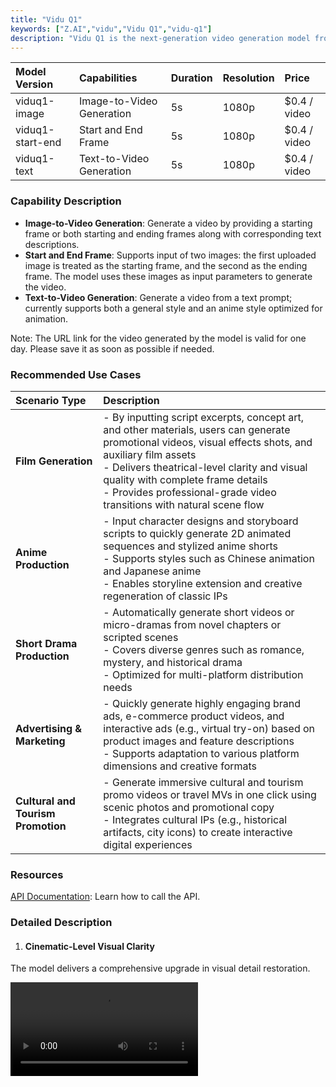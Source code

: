 ```yaml
---
title: "Vidu Q1"
keywords: ["Z.AI","vidu","Vidu Q1","vidu-q1"]
description: "Vidu Q1 is the next-generation video generation model from Vidu, designed for high-quality video creation. It consistently outputs 5-second, 24-frame, 1080P video clips. Through advanced optimization of visual clarity, Vidu Q1 delivers significantly enhanced image quality with notable improvements in issues such as hand distortion and frame jitter. The model achieves photorealistic rendering that closely resembles real-world scenes, while maintaining stylistic accuracy in 2D animation. Transitions between the first and last frames are exceptionally smooth, making Vidu Q1 well-suited for demanding creative applications in film, advertising, and animated short productions."
---
```


| **Model Version** | **Capabilities**          | **Duration** | **Resolution** | **Price**     |
| :---------------- | :------------------------ | :----------- | :------------- | :------------ |
| viduq1-image      | Image-to-Video Generation | 5s           | 1080p          | \$0.4 / video |
| viduq1-start-end  | Start and End Frame       | 5s           | 1080p          | \$0.4 / video |
| viduq1-text       | Text-to-Video Generation  | 5s           | 1080p          | \$0.4 / video |

### **Capability Description**

- ​**Image-to-Video Generation**​: Generate a video by providing a starting frame or both starting and ending frames along with corresponding text descriptions.
- ​**Start and End Frame**​: Supports input of two images: the first uploaded image is treated as the starting frame, and the second as the ending frame. The model uses these images as input parameters to generate the video.
- ​**Text-to-Video Generation**​: Generate a video from a text prompt; currently supports both a general style and an anime style optimized for animation.

Note: The URL link for the video generated by the model is valid for one day. Please save it as soon as possible if needed.

### **Recommended Use Cases**

| Scenario Type                      | Description                                                                                                                                                                                                                                                                                                                   |
| :--------------------------------- | :---------------------------------------------------------------------------------------------------------------------------------------------------------------------------------------------------------------------------------------------------------------------------------------------------------------------------- |
| **Film Generation**                | - By inputting script excerpts, concept art, and other materials, users can generate promotional videos, visual effects shots, and auxiliary film assets<br />- Delivers theatrical-level clarity and visual quality with complete frame details<br />- Provides professional-grade video transitions with natural scene flow |
| **Anime Production**               | - Input character designs and storyboard scripts to quickly generate 2D animated sequences and stylized anime shorts<br />- Supports styles such as Chinese animation and Japanese anime<br />- Enables storyline extension and creative regeneration of classic IPs                                                          |
| **Short Drama Production**         | - Automatically generate short videos or micro-dramas from novel chapters or scripted scenes<br />- Covers diverse genres such as romance, mystery, and historical drama<br />- Optimized for multi-platform distribution needs                                                                                               |
| **Advertising & Marketing**        | - Quickly generate highly engaging brand ads, e-commerce product videos, and interactive ads (e.g., virtual try-on) based on product images and feature descriptions<br />- Supports adaptation to various platform dimensions and creative formats                                                                           |
| **Cultural and Tourism Promotion** | - Generate immersive cultural and tourism promo videos or travel MVs in one click using scenic photos and promotional copy<br />- Integrates cultural IPs (e.g., historical artifacts, city icons) to create interactive digital experiences                                                                                  |

### **Resources**

[API Documentation](/api-reference/video/cogvideox-3&vidu): Learn how to call the API.

### **Detailed Description**

1. #### Cinematic-Level Visual Clarity

The model delivers a comprehensive upgrade in visual detail restoration.

<video src="https://cdn.bigmodel.cn/static/platform/videos/usage-guide/vidu/q1-1.mp4" controls />

2. #### Precise Resolution of Visual Artifacts

Movements are smooth and natural—hand gestures during product demonstrations in e-commerce livestreams are accurately rendered and compliant. Visual jitter is minimized through dynamic frame interpolation technology, ensuring fluid and stable footage even in motion-heavy scenes such as running shots or vehicle perspectives.

<video src="https://cdn.bigmodel.cn/static/platform/videos/usage-guide/vidu/q1-2.mp4" controls />

3. #### Multi-Style Artistic Expression

The realistic style aims for lifelike visuals—urban landscapes and character portraits in city promos are rendered with striking realism. The animated style focuses on authenticity, accurately capturing everything from the hand-drawn lines of Japanese anime to the saturated colors of Western cartoons. By inputting anime character designs, the model generates dynamic story segments that closely match the original IP’s visual style, boosting the efficiency of derivative content creation.

Realistic Style:

<video src="https://cdn.bigmodel.cn/static/platform/videos/usage-guide/vidu/q1-3.mp4" controls />

Animated Style:

<video src="https://cdn.bigmodel.cn/static/platform/videos/usage-guide/vidu/q1-4.mp4" controls />

4. #### Industry-Leading Transition Smoothness

The start-to-end frame transition technology reaches a new level, using dynamic frame prediction and style fusion algorithms to overcome the limitations of "mechanical stitching" in video transitions.

![](https://zhipu-ai.feishu.cn/space/api/box/stream/download/asynccode/?code=ZmM4ZjExMTA4MjY1NjhlMWRhODk0ODgzYmY4MzU0YzJfbzR1VHQ0MFZXcWdWMnRJaGhUbmJzOERMTWRxVUdndmlfVG9rZW46UVowTGJ4aG5qb3hLdzh4U2VzcmNaRjlSbmtlXzE3NTA2NzUwNDQ6MTc1MDY3ODY0NF9WNA)

<video src="https://cdn.bigmodel.cn/static/platform/videos/usage-guide/vidu/q1-5.mp4" />

### **Example**

#### Text-to-Video Generation
<Tabs>
    <Tab title="Curl">
        ```json
        curl --location --request POST 'https://api.z.ai/api/paas/v4/videos/generations' \
        --header 'Authorization: Bearer {your apikey}' \
        --header 'Content-Type: application/json' \
        --data-raw '{
            "model": "viduq1-text",
            "style": "anime",
            "prompt": "Peter Rabbit drives a small car along the road, his face filled with joy and happiness.",
            "duration": 5,
            "aspect_ratio": "16:9",
            "size": "1920x1080",
            "movement_amplitude": "auto"
        }'
        ```
    </Tab>
    <Tab title="Python">
        ```python
        from zai import ZaiClient

        client = ZaiClient(api_key="your-api-key")
        response = client.videos.generations(
            model="viduq1-text",
            prompt="Peter Rabbit driving a car, wandering on the road, with a happy and joyful expression on his face.",
            style="general",
            duration=5,
            aspect_ratio="16:9",
            size="1920x1080",
            movement_amplitude="auto"
        )

        print(response)
        ```
    </Tab>
</Tabs>

#### Image-to-Video Generation
<Tabs>
    <Tab title="Curl">
        ```json 
        curl --location --request POST 'https://api.z.ai/api/paas/v4/videos/generations' \
        --header 'Authorization: Bearer {your apikey}' \
        --header 'Content-Type: application/json' \
        --data-raw '{
            "model":"viduq1-image",
            "image_url":"https://example.com/path/to/your/image.jpg",
            "prompt":"Peter Rabbit drives a small car along the road, his face filled with joy and happiness.",
            "duration":5,
            "size":"1920x1080",
            "movement_amplitude":"auto"
        }'
        ```
    </Tab>
    <Tab title="Python">
        ```python
        from zai import ZaiClient

        client = ZaiClient(api_key="your-api-key")
        response = client.videos.generations(
            model="viduq1-image",
            image_url="https://example.com/path/to/your/image.jpg",
            prompt="Peter Rabbit driving a car, wandering on the road, with a happy and joyful expression on his face.",
            duration=5,
            size="1920x1080",
            movement_amplitude="auto"
        )

        print(response)
        ```
    </Tab>
</Tabs>

#### Start and End Frame
<Tabs>
    <Tab title="Curl">
        ```json 
        curl --location --request POST 'https://api.z.ai/api/paas/v4/videos/generations' \
        --header 'Authorization: Bearer {your apikey}' \
        --header 'Content-Type: application/json' \
        --data-raw '{
            "model":"viduq1-start-end",
            "image_url":["https://example.com/path/to/your/image.jpg","https://example.com/path/to/your/image1.jpg"],
            "prompt":"Peter Rabbit drives a small car along the road, his face filled with joy and happiness.",
            "duration":5,
            "size":"1920x1080",
            "movement_amplitude":"auto"
        }'
```
    </Tab>
    <Tab title="Python">
        ```python
        from zai import ZaiClient

        client = ZaiClient(api_key="your-api-key")
        # Define URLs for first frame and last frame
        sample_first_frame = "https://gd-hbimg.huaban.com/ccee58d77afe8f5e17a572246b1994f7e027657fe9e6-qD66In_fw1200webp"
        sample_last_frame = "https://gd-hbimg.huaban.com/cc2601d568a72d18d90b2cc7f1065b16b2d693f7fa3f7-hDAwNq_fw1200webp"

        # Video generation request (first and last frame mode)
        response = client.videos.generations(
            model="viduq1-start-end",
            image_url=[sample_first_frame, sample_last_frame],  # The first and last frame images
            prompt="Peter Rabbit driving a car, wandering on the road, with a happy and joyful expression on his face.",
            duration=5,  #Video duration (seconds)
            size="1920x1080",  # Video resolution
            movement_amplitude="auto",  # Movement amplitude
        )

        # Print the response result
        print(response)
        ```
    </Tab>
</Tabs>

